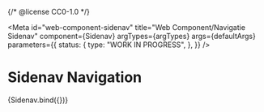 {/* @license CC0-1.0 */}


<Meta
  id="web-component-sidenav"
  title="Web Component/Navigatie Sidenav"
  component={Sidenav}
  argTypes={argTypes}
  args={defaultArgs}
  parameters={{
    status: {
      type: "WORK IN PROGRESS",
    },
  }}
/>

# Sidenav Navigation

<Canvas>
  <Story name="Default" args={exampleArgs}>
    {Sidenav.bind({})}
  </Story>
</Canvas>

<ArgsTable story="Default" />

